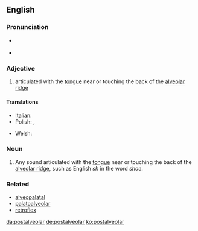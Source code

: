 ==English==

===Pronunciation===
* {{a|Received Pronunciation}} {{IPA|/ˌpəʊstælviˈəʊlə(ɹ)/|/ˌpəʊstælˈviːələ(ɹ)/|/ˌpəʊstˈælviələ(ɹ)/|lang=en}}
* {{a|General American}} {{IPA|/ˌpoʊstælˈviːəlɚ/|lang=en}}

===Adjective===
{{en-adj|-}}

# {{lb|en|phonetics}} articulated with the [[tongue]] near or touching the back of the [[alveolar ridge]]

====Translations====
{{trans-top|articulated with the tongue near or touching the back of the alveolar ridge}}
* Italian: {{t|it|postalveolare}}
* Polish: {{t|pl|zadziąsłowy|m}}, {{t|pl|postalweolarny|m}}
{{trans-mid}}
* Welsh: {{t|cy|ôl-orfannol}}
{{trans-bottom}}

===Noun===
{{en-noun}}

# {{lb|en|phonetics}} Any sound articulated with the [[tongue]] near or touching the back of the [[alveolar ridge]], such as English ''sh'' in the word ''shoe''.

===Related===
* [[alveopalatal]]
* [[palatoalveolar]]
* [[retroflex]]

[[da:postalveolar]]
[[de:postalveolar]]
[[ko:postalveolar]]